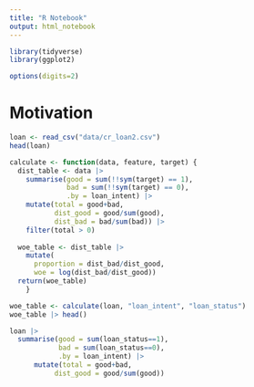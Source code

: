 ```yaml
---
title: "R Notebook"
output: html_notebook
---
```





```r
library(tidyverse)
library(ggplot2)
```


```r
options(digits=2)

```


# Motivation

```r
loan <- read_csv("data/cr_loan2.csv")
head(loan)
```

```r
calculate <- function(data, feature, target) {
  dist_table <- data |> 
    summarise(good = sum(!!sym(target) == 1),
              bad = sum(!!sym(target) == 0),
              .by = loan_intent) |> 
    mutate(total = good+bad,
           dist_good = good/sum(good),
           dist_bad = bad/sum(bad)) |> 
    filter(total > 0)
  
  woe_table <- dist_table |>
    mutate(
      proportion = dist_bad/dist_good,
      woe = log(dist_bad/dist_good))
  return(woe_table)
    }

woe_table <- calculate(loan, "loan_intent", "loan_status")
woe_table |> head()
```

```r
loan |> 
  summarise(good = sum(loan_status==1),
            bad = sum(loan_status==0),
            .by = loan_intent) |> 
      mutate(total = good+bad,
           dist_good = good/sum(good))
```

